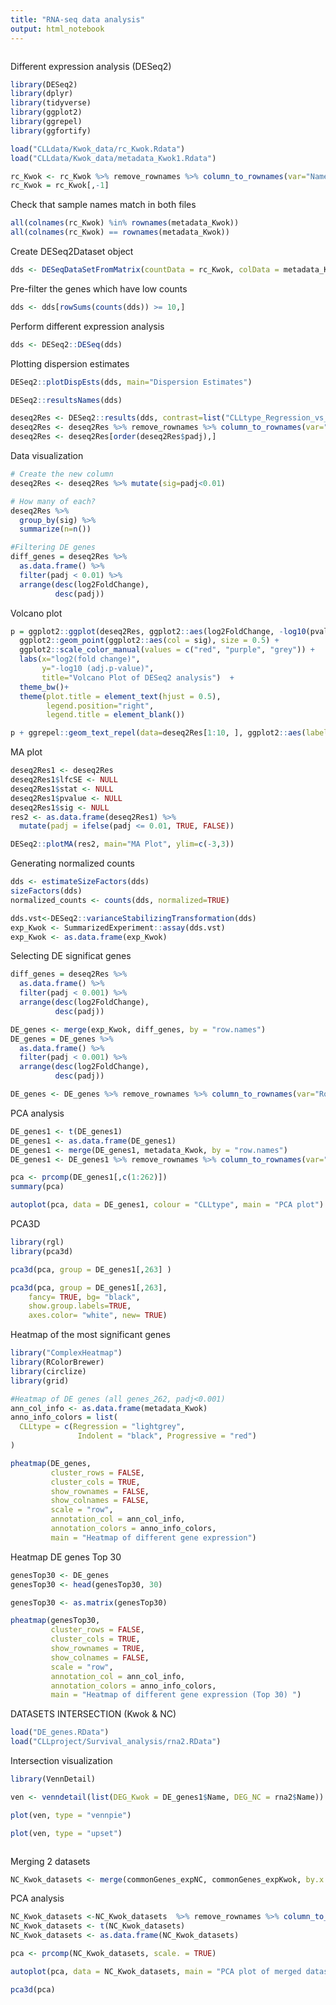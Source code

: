 ---
title: "RNA-seq data analysis"
output: html_notebook
---

```{r}

```

Different expression analysis (DESeq2)

```{r}
library(DESeq2)
library(dplyr)
library(tidyverse)
library(ggplot2)
library(ggrepel)
library(ggfortify)

load("CLLdata/Kwok_data/rc_Kwok.Rdata")
load("CLLdata/Kwok_data/metadata_Kwok1.Rdata")

rc_Kwok <- rc_Kwok %>% remove_rownames %>% column_to_rownames(var="Name")
rc_Kwok = rc_Kwok[,-1]
```

Check that sample names match in both files

```{r}
all(colnames(rc_Kwok) %in% rownames(metadata_Kwok))
all(colnames(rc_Kwok) == rownames(metadata_Kwok))
```

Create DESeq2Dataset object

```{r}
dds <- DESeqDataSetFromMatrix(countData = rc_Kwok, colData = metadata_Kwok, design = ~ CLLtype)
```

Pre-filter the genes which have low counts

```{r}
dds <- dds[rowSums(counts(dds)) >= 10,]
```

Perform different expression analysis

```{r}
dds <- DESeq2::DESeq(dds)
```

Plotting dispersion estimates

```{r}
DESeq2::plotDispEsts(dds, main="Dispersion Estimates")
```

```{r}
DESeq2::resultsNames(dds)
```

```{r}
deseq2Res <- DESeq2::results(dds, contrast=list("CLLtype_Regression_vs_Indolent", "CLLtype_Progressive_vs_Indolent"), pAdjustMethod = "BH", tidy = TRUE)
deseq2Res <- deseq2Res %>% remove_rownames %>% column_to_rownames(var="row")
deseq2Res <- deseq2Res[order(deseq2Res$padj),]
```

Data visualization

```{r}
# Create the new column
deseq2Res <- deseq2Res %>% mutate(sig=padj<0.01)

# How many of each?
deseq2Res %>% 
  group_by(sig) %>% 
  summarize(n=n())
```

```{r}
#Filtering DE genes
diff_genes = deseq2Res %>% 
  as.data.frame() %>% 
  filter(padj < 0.01) %>% 
  arrange(desc(log2FoldChange), 
          desc(padj))
```

Volcano plot

```{r}
p = ggplot2::ggplot(deseq2Res, ggplot2::aes(log2FoldChange, -log10(pvalue))) +
  ggplot2::geom_point(ggplot2::aes(col = sig), size = 0.5) +
  ggplot2::scale_color_manual(values = c("red", "purple", "grey")) +
  labs(x="log2(fold change)",
       y="-log10 (adj.p-value)",
       title="Volcano Plot of DESeq2 analysis")  +
  theme_bw()+
  theme(plot.title = element_text(hjust = 0.5), 
        legend.position="right", 
        legend.title = element_blank()) 

p + ggrepel::geom_text_repel(data=deseq2Res[1:10, ], ggplot2::aes(label=rownames(deseq2Res[1:10, ])))

```

MA plot

```{r}
deseq2Res1 <- deseq2Res
deseq2Res1$lfcSE <- NULL
deseq2Res1$stat <- NULL
deseq2Res1$pvalue <- NULL
deseq2Res1$sig <- NULL
res2 <- as.data.frame(deseq2Res1) %>% 
  mutate(padj = ifelse(padj <= 0.01, TRUE, FALSE))
```

```{r}
DESeq2::plotMA(res2, main="MA Plot", ylim=c(-3,3))
```

Generating normalized counts

```{r}
dds <- estimateSizeFactors(dds)
sizeFactors(dds)
normalized_counts <- counts(dds, normalized=TRUE)
```

```{r}
dds.vst<-DESeq2::varianceStabilizingTransformation(dds)
exp_Kwok <- SummarizedExperiment::assay(dds.vst)
exp_Kwok <- as.data.frame(exp_Kwok)
```

Selecting DE significat genes

```{r}
diff_genes = deseq2Res %>% 
  as.data.frame() %>% 
  filter(padj < 0.001) %>% 
  arrange(desc(log2FoldChange), 
          desc(padj))
```

```{r}
DE_genes <- merge(exp_Kwok, diff_genes, by = "row.names")
DE_genes = DE_genes %>% 
  as.data.frame() %>% 
  filter(padj < 0.001) %>% 
  arrange(desc(log2FoldChange), 
          desc(padj))

DE_genes <- DE_genes %>% remove_rownames %>% column_to_rownames(var="Row.names")
```

PCA analysis

```{r}
DE_genes1 <- t(DE_genes1)
DE_genes1 <- as.data.frame(DE_genes1)
DE_genes1 <- merge(DE_genes1, metadata_Kwok, by = "row.names")
DE_genes1 <- DE_genes1 %>% remove_rownames %>% column_to_rownames(var="Row.names")
```

```{r}
pca <- prcomp(DE_genes1[,c(1:262)])
summary(pca)
```

```{r}
autoplot(pca, data = DE_genes1, colour = "CLLtype", main = "PCA plot")
```

PCA3D

```{r}
library(rgl)
library(pca3d)
```

```{r}
pca3d(pca, group = DE_genes1[,263] )
```

```{r}
pca3d(pca, group = DE_genes1[,263], 
    fancy= TRUE, bg= "black", 
    show.group.labels=TRUE,
    axes.color= "white", new= TRUE)
```

Heatmap of the most significant genes

```{r}
library("ComplexHeatmap")
library(RColorBrewer)
library(circlize)
library(grid)
```

```{r}
#Heatmap of DE genes (all genes_262, padj<0.001)
ann_col_info <- as.data.frame(metadata_Kwok)
anno_info_colors = list(
  CLLtype = c(Regression = "lightgrey", 
               Indolent = "black", Progressive = "red")
)
```


```{r}
pheatmap(DE_genes, 
         cluster_rows = FALSE,                       
         cluster_cols = TRUE, 
         show_rownames = FALSE, 
         show_colnames = FALSE,
         scale = "row",
         annotation_col = ann_col_info,
         annotation_colors = anno_info_colors,
         main = "Heatmap of different gene expression")
```
Heatmap DE genes Top 30
```{r}
genesTop30 <- DE_genes
genesTop30 <- head(genesTop30, 30)
```

```{r}
genesTop30 <- as.matrix(genesTop30)
```

```{r}
pheatmap(genesTop30, 
         cluster_rows = FALSE,                       
         cluster_cols = TRUE, 
         show_rownames = TRUE, 
         show_colnames = FALSE,
         scale = "row",
         annotation_col = ann_col_info,
         annotation_colors = anno_info_colors,
         main = "Heatmap of different gene expression (Top 30) ")
```


DATASETS INTERSECTION (Kwok & NC)
```{r}
load("DE_genes.RData")
load("CLLproject/Survival_analysis/rna2.RData")
```

Intersection visualization
```{r}
library(VennDetail)
```

```{r}
ven <- venndetail(list(DEG_Kwok = DE_genes1$Name, DEG_NC = rna2$Name))
```

```{r}
plot(ven, type = "vennpie")
```
```{r}
plot(ven, type = "upset")
```
```{r}
```

Merging 2 datasets

```{r}
NC_Kwok_datasets <- merge(commonGenes_expNC, commonGenes_expKwok, by.x = "Name")
```

PCA analysis
```{r}
NC_Kwok_datasets <-NC_Kwok_datasets  %>% remove_rownames %>% column_to_rownames(var="Name")
NC_Kwok_datasets <- t(NC_Kwok_datasets)
NC_Kwok_datasets <- as.data.frame(NC_Kwok_datasets)
```

```{r}
pca <- prcomp(NC_Kwok_datasets, scale. = TRUE)
```

```{r}
autoplot(pca, data = NC_Kwok_datasets, main = "PCA plot of merged datasets")
```

```{r}
pca3d(pca)
```


